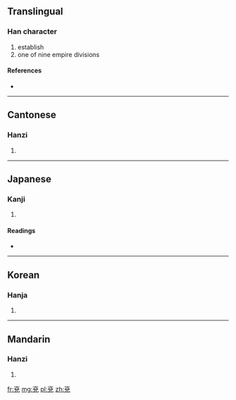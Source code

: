 {{also|兖}}
==Translingual==

===Han character===
{{Han char|rn=10|rad=儿|as=07|sn=9|four=0021<sub>6</sub>|canj=卜金口竹山 (YCRHU)}}

# establish
# one of nine empire divisions

====References====
* {{Han ref|kx=0125.150|dkj=01375|dj=0265.150|hdz=10273.100|uh=5157|ud=20823|bh=AB5E|bd=43870}}

----

==Cantonese==

===Hanzi===
{{yue-hanzi|jyut=|y=yin5|sim=兖}}

# {{defn|Cantonese|sort=儿07}}

----

==Japanese==

===Kanji===
{{ja-kanji|grade=|rs=儿07}}

# {{defn|Japanese|sort=儿07}}

====Readings====
* {{ja-readings|on=[[えん]] (en)|kun=[[くくる]] (kukuru), [[ただしい]] (tadashii), [[まこと]] (makoto)}}

----

==Korean==

===Hanja===
{{ko-hanja|hangeul=연|rv=yeon|mr=yŏn}}

# {{defn|Korean|sort=儿07}}

----

==Mandarin==

===Hanzi===
{{cmn-hanzi|sim=兖|pin=[[yǎn]] ([[yan3]])|wg=yen<sup>3</sup>}}

# {{defn|Mandarin|sort=儿07}}

[[fr:兗]]
[[mg:兗]]
[[pl:兗]]
[[zh:兗]]